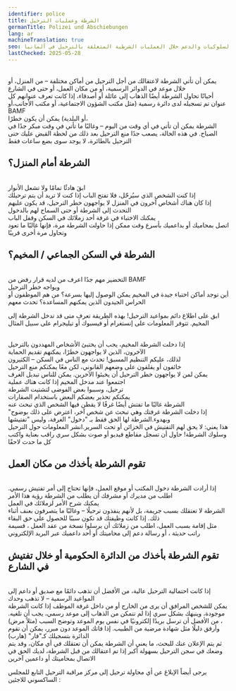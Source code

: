 ```yaml
---
identifier: police
title: ﺍﻟﺸﺮﻃﺔ ﻭﻋﻤﻠﻴﺎﺕ ﺍﻟﺘﺮﺣﻴﻞ
germanTitle: Polizei und Abschiebungen
lang: ar
machineTranslation: true
seo: معلومات عن الحقوق والسلوكيات والدعم خلال العمليات الشرطية المتعلقة بالترحيل في ألمانيا
lastChecked: 2025-05-28
---
```

<br/> يمكن أن تأتي الشرطة لاعتقالك من أجل الترحيل من أماكن مختلفة – من المنزل، أو خلال موعد في الدوائر الرسمية، أو من مكان العمل، أو حتى في الشارع
<br/> أحيانًا تحاول الشرطة أيضًا الذهاب إلى عائلة أو أصدقاء، إذا كانت تعرف عنوانهم
كل عنوان تم تسجيله لدى دائرة رسمية (مثل مكتب الشؤون الاجتماعية، أو مكتب الأجانب،أو
BAMF
<br/> أو البلدية) يمكن أن يكون خطرًا،
<br/> الشرطة يمكن أن تأتي في أي وقت من اليوم – وغالبًا ما تأتي في وقت مبكر جدًا في الصباح. في هذه الحالة، يصعب جدًا منع الترحيل بعد ذلك
من لحظة القبض عليك حتى الترحيل بالطائرة، لا يوجد سوى بضع ساعات فقط

## الشرطة أمام المنزل؟
<br/> ابقَ هادئًا تمامًا ولا تشعل الأنوار
<br/> إذا كنت الشخص الذي سيُرحّل، فلا تفتح الباب إذا كنت لا تريد أن يتم ترحيلك
<br/> إذا كان هناك أشخاص آخرون في المنزل لا يواجهون خطر الترحيل، قد يكون عليهم التحدث إلى الشرطة أو حتى السماح لهم بالدخول
<br/> يمكنك الاختباء في غرفة أحد زملائك في السكن وقفل الباب
<br/> اتصل بمحاميك أو بداعميك بأسرع وقت ممكن
إذا حاولت الشرطة مرة، فإنها غالبًا ما تعود وتحاول مرة أخرى قريبًا

## الشرطة في السكن الجماعي / المخيم؟
<br/> التحضير مهم جدًا
اعرف من لديه قرار رفض من
BAMF
<br/> ويواجه خطر الترحيل
<br/> أين توجد أماكن اختباء جيدة في المخيم يمكن الوصول إليها بسرعة؟
من هم الموظفون أو الحراس الجيدون الذين يمكنهم المساعدة؟ تحدث معهم

ﺍﺑﻖ ﻋﻠﻰ ﺍﻃﻼﻉ ﺩﺍﺋﻢ ﺑﻤﻮﺍﻋﻴﺪ ﺍﻟﺘﺮﺣﻴﻞ! ﺑﻬﺬﻩ ﺍﻟﻄﺮﻳﻘﺔ ﺗﻌﺮﻑ ﻣﺘﻰ ﻗﺪ ﺗﺪﺧﻞ ﺍﻟﺸﺮﻃﺔ ﺇﻟﻰ ﺍﻟﻤﺨﻴﻢ. ﺗﺘﻮﻓﺮ ﺍﻟﻤﻌﻠﻮﻣﺎﺕ ﻋﻠﻰ ﺇﻧﺴﺘﻐﺮﺍﻡ ﺃﻭ ﻓﻴﺴﺒﻮﻙ ﺃﻭ ﺗﻴﻠﻴﺠﺮﺍﻡ ﻋﻠﻰ ﺳﺒﻴﻞ ﺍﻟﻤﺜﺎﻝ
<Address identifier="deportationalarm"></Address>

<br/> إذا دخلت الشرطة المخيم، يجب أن يختبئ الأشخاص المهددون بالترحيل
<br/> الآخرون، الذين لا يواجهون خطرًا، يمكنهم تقديم الحماية
<br/> لذلك، عليكم التنظيم المسبق! تحدث مع الناس في السكن – الكثيرون
<br/> خائفون أو يقلقون على وضعهم القانوني، لكن معًا يمكنكم منع الترحيل
<br/> يمكن لمن لا يواجهون خطر الترحيل أن يخبئوا الآخرين. يمكن للناس تبديل الغرف
<br/> اجتمعوا عند مدخل المخيم إذا كانت هناك عملية
<br/> ترحيل، وسببوا بعض الفوضى لتشتيت الشرطة
<br/> يمكنكم تحذير بعضكم البعض باستخدام الصفارات
<br/> الشرطة غالبًا ما تفتش أيضًا غرفًا لا يقطن فيها الشخص الذي تبحث عنه
<br/> "إذا دخلت الشرطة غرفتك وهي تبحث عن شخص آخر، اعترض على ذلك بوضوح وبهدوء.الشرطة لها الحق فقط بـ "دخول" الغرفة، وليس "تفتيشها
<br/> هذا يعني: لا يحق لهم التفتيش في الخزائن أو تحت السرير.انشر المعلومات حول الترحيل وسلوك الشرطة! حاول أن تسجل مقاطع فيديو أو صوت بشكل سري
راقب بعناية واكتب كل ما حدث لاحقًا

## تقوم الشرطة بأخذك من مكان العمل
<br/> إذا أرادت الشرطة دخول المكتب أو موقع العمل، فإنها تحتاج إلى أمر تفتيش رسمي. اطلب من مديرك أو مشرفك أن يطلب من الشرطة رؤية هذا الأمر
<br/> يمكنك شرح الأمر لزملائك في العمل
<br/> الشرطة لا تعتقلك بسبب جريمة، بل لأنهم ينفذون ترحيلًا – وغالبًا ما يتصرفون بعنف أثناء ذلك. إذا كانت وظيفتك قد تكون سببًا للحصول على حق البقاء
<br/> مثل إقامة بسبب العمل، اطلب من زملائك أن يرسلوا
نسخة من عقد العمل
، 
قسيمة راتب حديثة
، 
أو رسالة دعم إلى محاميتك أو أحد داعميك عبر البريد الإلكتروني


## تقوم الشرطة بأخذك من الدائرة الحكومية أو خلال تفتيش في الشارع
<br/> إذا كانت احتمالية الترحيل عالية، من الأفضل أن تذهب دائمًا مع صديق أو داعم إلى المواعيد الرسمية – لا تذهب وحدك
<br/> يمكن للشخص المرافق أن يرى من الخارج أو من داخل غرفة الموظف إذا كانت الشرطة موجودة، وينبهك بشكل سري
إذا لم تتمكن من الذهاب إلى موعد رسمي، يجب أن تلغيه. من الأفضل أن ترسل بريدًا إلكترونيًا في نفس يوم الموعد وتوضح السبب (مثلاً مرض)
،
<br/> وأرفق دليلًا مثل شهادة مرضية من الطبيب. إذا فاتك الموعد دون مبرر، يمكن أن تقوم الدائرة بتسجيلك كـ"فار" (هارب)
<br/> ثم يتم الإعلان عنك للبحث، ما يعني أن الشرطة يمكن أن تعتقلك في أي مكان، وقد يتم وضعك في سجن الترحيل بسهولة أكبر
إذا تم اعتقالك من قبل الشرطة، لديك الحق في الاتصال بمحاميتك أو داعمين آخرين

ﻳﺮﺟﻰ ﺃﻳﻀﺎً ﺍﻹﺑﻼﻍ ﻋﻦ ﺃﻱ ﻣﺤﺎﻭﻟﺔ ﺗﺮﺣﻴﻞ ﺇﻟﻰ ﻣﺮﻛﺰ ﻣﺮﺍﻗﺒﺔ ﺍﻟﺘﺮﺣﻴﻞ ﺍﻟﺘﺎﺑﻊ ﻟﻠﻤﺠﻠﺲ ﺍﻟﺴﺎﻛﺴﻮﻧﻲ ﻟﻼﺟﺌﻴﻦ
:
<Address identifier="sfr_abschiebemonitoring"></Address>



